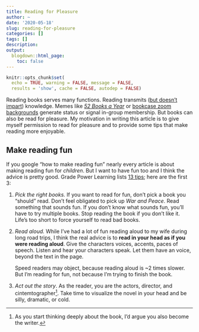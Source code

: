 ```yaml
---
title: Reading for Pleasure
author: ~
date: '2020-05-18'
slug: reading-for-pleasure
categories: []
tags: []
description:
output:
  blogdown::html_page:
    toc: false
---
```


```r
knitr::opts_chunk$set(
  echo = TRUE, warning = FALSE, message = FALSE,
  results = 'show', cache = FALSE, autodep = FALSE)
```

Reading books serves many functions.
Reading transmits ([but doesn't impart](https://andymatuschak.org/books/)) knowledge.
Memes like [*52 Books a Year*](https://twitter.com/search?q=52%20books%20a%20year&src=typed_query&f=top)
or [bookcase zoom backgrounds](https://twitter.com/search?q=bookcase%20zoom%20background&src=typed_query&f=top)
generate status or signal in-group membership.
But books can also be read for pleasure.
My motivation in writing this article is to give myself
permission to read for pleasure and to provide some tips
that make reading more enjoyable.

## Make reading fun

If you google "how to make reading fun" nearly every article is about
making reading fun for *children*. But I want to have fun too and
I think the advice is pretty good.
Grade Power Learning lists [13 tips](https://gradepowerlearning.com/how-to-make-reading-fun/);
here are the first 3:

1. *Pick the right books.* If you want to
   read for fun, don't pick a book you "should" read. Don't feel obligated to
   pick up *War and Peace*. Read something that
   sounds fun. If you don't know what sounds fun, you'll have to try multiple
   books. Stop reading the book if you don't like it. Life's too short to force yourself to read
   bad books.

2. *Read aloud.* While I've had a lot of fun
   reading aloud to my wife during long road trips, I think the real advice
   is to **read in your head as if you were reading aloud**.
   Give the characters voices, accents, paces of speech. Listen
   and hear your characters speak. Let them have an voice, beyond the text
   in the page.

   Speed readers may object, because reading aloud is
   ~2 times slower. But I'm reading for fun, not because I'm
   trying to finish the book.


3. *Act out the story*.
   As the reader, you are the actors, director, and cintemtographer^[
As you start thinking deeply about the book, I'd argue you also become the writer.].
   Take time to visualize the novel in your head and be silly, dramatic, or cold.
